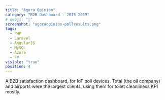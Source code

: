 ```yaml
---
title: "Agora Opinion"
category: "B2B Dashboard - 2015-2019"
# emoji: "📓"
screenshot: "agoraopinion-pollresults.png"
tags:
  - PHP
  - Laravel
  - AngularJS
  - MySQL
  - Azure
  - F#
visible: "true"
position: 4
---
```


A B2B satisfaction dashboard, for IoT poll devices. Total (the oil company) and airports were the largest clients, using them for toilet cleanliness KPI mostly.